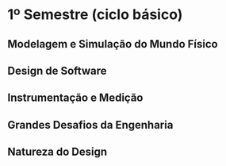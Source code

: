 # 1º Semestre (ciclo básico)

## Modelagem e Simulação do Mundo Físico

## Design de Software

## Instrumentação e Medição

## Grandes Desafios da Engenharia

## Natureza do Design